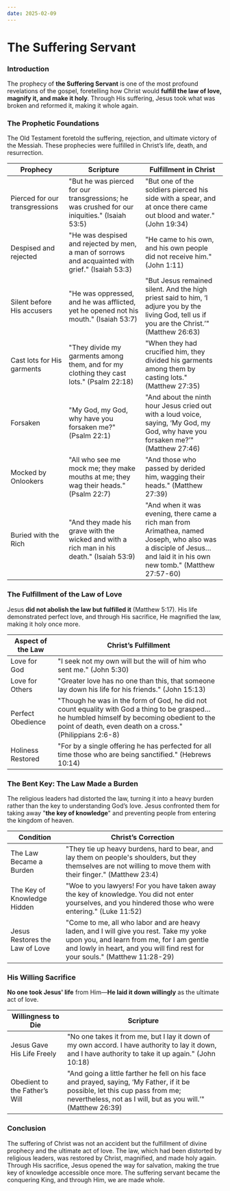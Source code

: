 ```yaml
---
date: 2025-02-09
---
```



# The Suffering Servant

<CustomImage
  src="/img/suffering-servant.png"
  alt="The Suffering Servant"
  width="300px"
/>
<DateDisplay date="2025-02-09" />

### Introduction

The prophecy of **the Suffering Servant** is one of the most profound revelations of the gospel, foretelling how Christ would **fulfill the law of love, magnify it, and make it holy**. Through His suffering, Jesus took what was broken and reformed it, making it whole again.

### The Prophetic Foundations
The Old Testament foretold the suffering, rejection, and ultimate victory of the Messiah. These prophecies were fulfilled in Christ’s life, death, and resurrection.

| Prophecy | Scripture | Fulfillment in Christ |
|----------|-----------|---------------------|
| Pierced for our transgressions | "But he was pierced for our transgressions; he was crushed for our iniquities." (Isaiah 53:5) | "But one of the soldiers pierced his side with a spear, and at once there came out blood and water." (John 19:34) |
| Despised and rejected | "He was despised and rejected by men, a man of sorrows and acquainted with grief." (Isaiah 53:3) | "He came to his own, and his own people did not receive him." (John 1:11) |
| Silent before His accusers | "He was oppressed, and he was afflicted, yet he opened not his mouth." (Isaiah 53:7) | "But Jesus remained silent. And the high priest said to him, ‘I adjure you by the living God, tell us if you are the Christ.’" (Matthew 26:63) |
| Cast lots for His garments | "They divide my garments among them, and for my clothing they cast lots." (Psalm 22:18) | "When they had crucified him, they divided his garments among them by casting lots." (Matthew 27:35) |
| Forsaken | "My God, my God, why have you forsaken me?" (Psalm 22:1) | "And about the ninth hour Jesus cried out with a loud voice, saying, ‘My God, my God, why have you forsaken me?’" (Matthew 27:46) |
| Mocked by Onlookers | "All who see me mock me; they make mouths at me; they wag their heads." (Psalm 22:7) | "And those who passed by derided him, wagging their heads." (Matthew 27:39) |
| Buried with the Rich | "And they made his grave with the wicked and with a rich man in his death." (Isaiah 53:9) | "And when it was evening, there came a rich man from Arimathea, named Joseph, who also was a disciple of Jesus… and laid it in his own new tomb." (Matthew 27:57-60) |

### The Fulfillment of the Law of Love
Jesus **did not abolish the law but fulfilled it** (Matthew 5:17). His life demonstrated perfect love, and through His sacrifice, He magnified the law, making it holy once more.

| Aspect of the Law | Christ’s Fulfillment |
|------------------|--------------------|
| Love for God | "I seek not my own will but the will of him who sent me." (John 5:30) |
| Love for Others | "Greater love has no one than this, that someone lay down his life for his friends." (John 15:13) |
| Perfect Obedience | "Though he was in the form of God, he did not count equality with God a thing to be grasped… he humbled himself by becoming obedient to the point of death, even death on a cross." (Philippians 2:6-8) |
| Holiness Restored | "For by a single offering he has perfected for all time those who are being sanctified." (Hebrews 10:14) |

### The Bent Key: The Law Made a Burden
The religious leaders had distorted the law, turning it into a heavy burden rather than the key to understanding God’s love. Jesus confronted them for taking away "**the key of knowledge**" and preventing people from entering the kingdom of heaven.

| Condition | Christ’s Correction |
|-----------|------------------|
| The Law Became a Burden | "They tie up heavy burdens, hard to bear, and lay them on people's shoulders, but they themselves are not willing to move them with their finger." (Matthew 23:4) |
| The Key of Knowledge Hidden | "Woe to you lawyers! For you have taken away the key of knowledge. You did not enter yourselves, and you hindered those who were entering." (Luke 11:52) |
| Jesus Restores the Law of Love | "Come to me, all who labor and are heavy laden, and I will give you rest. Take my yoke upon you, and learn from me, for I am gentle and lowly in heart, and you will find rest for your souls." (Matthew 11:28-29) |

### His Willing Sacrifice
**No one took Jesus' life** from Him—**He laid it down willingly** as the ultimate act of love.

| Willingness to Die | Scripture |
|------------------|-----------|
| Jesus Gave His Life Freely | "No one takes it from me, but I lay it down of my own accord. I have authority to lay it down, and I have authority to take it up again." (John 10:18) |
| Obedient to the Father’s Will | "And going a little farther he fell on his face and prayed, saying, ‘My Father, if it be possible, let this cup pass from me; nevertheless, not as I will, but as you will.’" (Matthew 26:39) |

### Conclusion
The suffering of Christ was not an accident but the fulfillment of divine prophecy and the ultimate act of love. The law, which had been distorted by religious leaders, was restored by Christ, magnified, and made holy again. Through His sacrifice, Jesus opened the way for salvation, making the true key of knowledge accessible once more. The suffering servant became the conquering King, and through Him, we are made whole.


